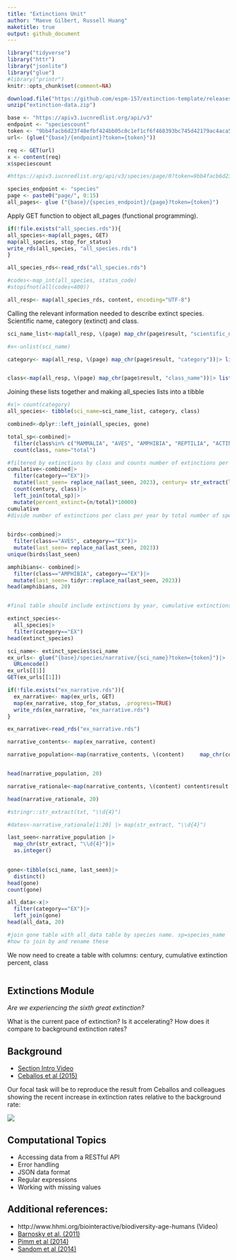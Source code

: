 ```yaml
---
title: "Extinctions Unit"
author: "Maeve Gilbert, Russell Huang"
maketitle: true
output: github_document
---
```




```r
library("tidyverse")
library("httr")
library("jsonlite")
library("glue")
#library("printr")
knitr::opts_chunk$set(comment=NA)
```


```r
download.file("https://github.com/espm-157/extinction-template/releases/download/data2.0/extinction-data.zip", "extinction-data.zip")
unzip("extinction-data.zip")
```


```r
base <- "https://apiv3.iucnredlist.org/api/v3"
endpoint <- "speciescount"
token <- "9bb4facb6d23f48efbf424bb05c0c1ef1cf6f468393bc745d42179ac4aca5fee"
url<- (glue("{base}/{endpoint}?token={token}"))

req <- GET(url)
x <- content(req)
x$speciescount

#https://apiv3.iucnredlist.org/api/v3/species/page/0?token=9bb4facb6d23f48efbf424bb05c0c1ef1cf6f468393bc745d42179ac4aca5fee
```

```r
species_endpoint <- "species"
page <- paste0("page/", 0:15)
all_pages<- glue ("{base}/{species_endpoint}/{page}?token={token}")


```

Apply GET function to object all_pages (functional programming).
```r
if(!file.exists("all_species.rds")){
all_species<-map(all_pages, GET)
map(all_species, stop_for_status)
write_rds(all_species, "all_species.rds")
}

```

```r
all_species_rds<-read_rds("all_species.rds")

#codes<-map_int(all_species, status_code)
#stopifnot(all(codes<400))
```



```r
all_resp<- map(all_species_rds, content, encoding="UTF-8")

```

Calling the relevant information needed to describe extinct species. Scientific name, category (extinct) and class. 
```r
sci_name_list<-map(all_resp, \(page) map_chr(page$result, "scientific_name"))|> list_c()

#x<-unlist(sci_name)
```

```r

category<- map(all_resp, \(page) map_chr(page$result, "category"))|> list_c()



```

```r
class<-map(all_resp, \(page) map_chr(page$result, "class_name"))|> list_c()


```


Joining these lists together and making all_species lists into a tibble
```r
#x|> count(category)
all_species<- tibble(sci_name=sci_name_list, category, class)

combined<-dplyr::left_join(all_species, gone)

total_sp<-combined|>
  filter(class%in% c("MAMMALIA", "AVES", "AMPHIBIA", "REPTILIA", "ACTINOPTERYGII"))|>
  count(class, name="total")

#filtered by extinctions by class and counts number of extinctions per century
cumulative<-combined|>
  filter(category=="EX")|> 
  mutate(last_seen= replace_na(last_seen, 2023), century= str_extract(last_seen, "\\d{2}"))|>
  count(century, class)|>
  left_join(total_sp)|>
  mutate(percent_extinct=(n/total)*10000)
cumulative
#divide number of extinctions per class per year by total number of species per class, multiply by a million (?), divide by 100 to get a percentage

  
birds<-combined|>
  filter(class=="AVES", category=="EX")|>
  mutate(last_seen= replace_na(last_seen, 2023))
unique(birds$last_seen)

amphibians<- combined|>
  filter(class=="AMPHIBIA", category=="EX")|>
  mutate(last_seen= tidyr::replace_na(last_seen, 2023))
head(amphibians, 20)


#final table should include extinctions by year, cumulative extinctions up to and including each year, and percentage of total species that are extinct by year
```



```r
extinct_species<- 
  all_species|> 
  filter(category=="EX")
head(extinct_species)


```


```r
sci_name<- extinct_species$sci_name
ex_urls<- glue("{base}/species/narrative/{sci_name}?token={token}")|>
  URLencode()
ex_urls[[1]]
GET(ex_urls[[1]])

```
```r
if(!file.exists("ex_narrative.rds")){
  ex_narrative<- map(ex_urls, GET)
  map(ex_narrative, stop_for_status, .progress=TRUE)
  write_rds(ex_narrative, "ex_narrative.rds")
}

ex_narrative<-read_rds("ex_narrative.rds")
```


```r
narrative_contents<- map(ex_narrative, content)

narrative_population<-map(narrative_contents, \(content)     map_chr(content$result[1], "population", .default=""))


head(narrative_population, 20)

narrative_rationale<-map(narrative_contents, \(content) content$result[[1]]$rationale)

head(narrative_rationale, 20)

#stringr::str_extract(txt, "\\d{4}")
```


```r
#dates<-narrative_rationale[1:20] |> map(str_extract, "\\d{4}")

last_seen<-narrative_population |> 
  map_chr(str_extract, "\\d{4}")|> 
  as.integer()
  

gone<-tibble(sci_name, last_seen)|>
  distinct()
head(gone)
count(gone)

all_data<-x|>
  filter(category=="EX")|>
  left_join(gone)
head(all_data, 20)

#join gone table with all_data table by species name. sp=species_name
#how to join by and rename these 
```
We now need to create a table with columns: century, cumulative extinction  percent, class
```r

```

## Extinctions Module

_Are we experiencing the sixth great extinction?_  

What is the current pace of extinction? Is it accelerating? How does it compare to background extinction rates?

## Background

- [Section Intro Video](https://youtu.be/QsH6ytm89GI)
- [Ceballos et al (2015)](http://doi.org/10.1126/sciadv.1400253)

Our focal task will be to reproduce the result from Ceballos and colleagues showing the recent increase in extinction rates relative to the background rate:

![](https://espm-157.carlboettiger.info/img/extinctions.jpg)


## Computational Topics

- Accessing data from a RESTful API
- Error handling
- JSON data format
- Regular expressions
- Working with missing values

## Additional references:

- http://www.hhmi.org/biointeractive/biodiversity-age-humans (Video)
- [Barnosky et al. (2011)](http://doi.org/10.1038/nature09678)
- [Pimm et al (2014)](http://doi.org/10.1126/science.1246752)
- [Sandom et al (2014)](http://dx.doi.org/10.1098/rspb.2013.3254)




